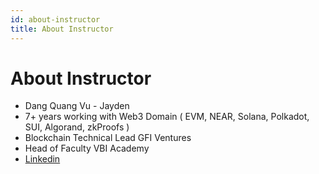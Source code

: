 ```yaml
---
id: about-instructor
title: About Instructor
---
```


# About Instructor
-   Dang Quang Vu - Jayden
-   7+ years working with Web3 Domain ( EVM, NEAR, Solana, Polkadot,
    SUI, Algorand, zkProofs )
-   Blockchain Technical Lead GFI Ventures
-   Head of Faculty VBI Academy
-   [Linkedin](https://www.linkedin.com/in/jayden-dangvu/)
